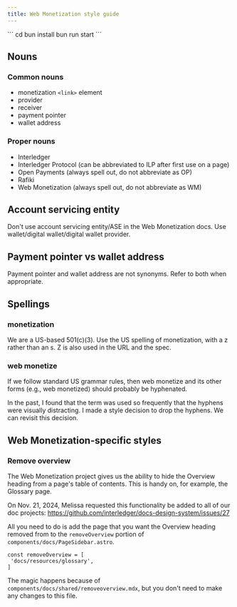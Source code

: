 ```yaml
---
title: Web Monetization style guide
---
```



<Card title="After a Starlight upgrade to webmonetization" icon="star">
```
cd <to project folder>
bun install
bun run start
```
</Card>

## Nouns

### Common nouns

- monetization `<link>` element
- provider
- receiver
- payment pointer
- wallet address

### Proper nouns

- Interledger
- Interledger Protocol (can be abbreviated to ILP after first use on a page)
- Open Payments (always spell out, do not abbreviate as OP)
- Rafiki
- Web Monetization (always spell out, do not abbreviate as WM)

## Account servicing entity

Don't use account servicing entity/ASE in the Web Monetization docs. Use wallet/digital wallet/digital wallet provider.

## Payment pointer vs wallet address

Payment pointer and wallet address are not synonyms. Refer to both when appropriate.

## Spellings

### monetization

We are a US-based 501(c)(3). Use the US spelling of monetization, with a z rather than an s. Z is also used in the URL and the spec. 

### web monetize

If we follow standard US grammar rules, then web monetize and its other forms (e.g., web monetized) should probably be hyphenated.

In the past, I found that the term was used so frequently that the hyphens were visually distracting. I made a style decision to drop the hyphens. We can revisit this decision.

## Web Monetization-specific styles

### Remove overview

The Web Monetization project gives us the ability to hide the Overview heading from a page's table of contents. This is handy on, for example, the Glossary page. 

On Nov. 21, 2024, Melissa requested this functionality be added to all of our doc projects: https://github.com/interledger/docs-design-system/issues/27

All you need to do is add the page that you want the Overview heading removed from to the `removeOverview` portion of `components/docs/PageSidebar.astro`.

```
const removeOverview = [
 'docs/resources/glossary',
]
```

The magic happens because of `components/docs/shared/removeoverview.mdx`, but you don't need to make any changes to this file. 